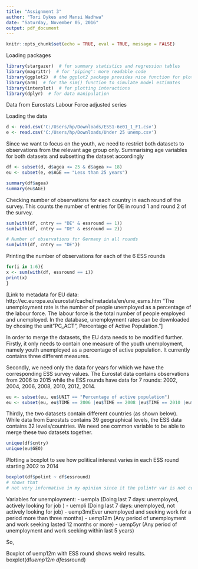 ---
title: "Assignment 3"
author: "Tori Dykes and Mansi Wadhwa"
date: "Saturday, November 05, 2016"
output: pdf_document
---

```{r options, include=FALSE, echo=FALSE}
knitr::opts_chunk$set(echo = TRUE, eval = TRUE, message = FALSE)

```

Loading packages
```{r}
library(stargazer)  # for summary statistics and regression tables
library(magrittr)  # for 'piping': more readable code
library(ggplot2)  # the ggplot2 package provides nice function for plotting
library(arm)  # for the sim() function to simulate model estimates
library(interplot)  # for plotting interactions
library(dplyr)  # for data manipulation

```

Data from Eurostats Labour Force adjusted series 

Loading the data

```{r}
d <- read.csv('C:/Users/hp/Downloads/ESS1-6e01_1_F1.csv')
e <- read.csv('C:/Users/hp/Downloads/Under 25 unemp.csv')
```

Since we want to focus on the youth, we need to restrict both datasets to observations from the relevant age group only. 
Summarising age variables for both datasets and subsetting the dataset accordingly


```{r}
df <- subset(d, d$agea <= 25 & d$agea >= 18)
eu <- subset(e, e$AGE == "Less than 25 years")

summary(df$agea)
summary(eu$AGE)
```

Checking number of observations for each country in each round of the survey.
This counts the number of entries for DE in round 1 and round 2 of the survey.

```{r}
sum(with(df, cntry == "DE" & essround == 1))
sum(with(df, cntry == "DE" & essround == 2))

# Number of observations for Germany in all rounds
sum(with(df, cntry == "DE"))

```

Printing the number of observations for each of the 6 ESS rounds
```{r}
for(i in 1:6){
x <- sum(with(df, essround == i))
print(x)
}
```

[Link to metadata for EU data: http://ec.europa.eu/eurostat/cache/metadata/en/une_esms.htm
"The unemployment rate is the number of people unemployed as a percentage of the labour force. The labour force is the total number of people employed and unemployed. In the database, unemployment rates can be downloaded by chosing the unit "PC_ACT", Percentage of Active Population."]

In order to merge the datasets, the EU data needs to be modified further. Firstly, it only needs to contain one measure of the youth unemployment, namely youth unemployed as a percentage of active population. It currently contains three different measures. 

Secondly, we need only the data for years for which we have the corresponding ESS survey values. The Eurostat data contains observations from 2006 to 2015 while the ESS rounds have data for 7 rounds: 2002, 2004, 2006, 2008, 2010, 2012, 2014.


```{r}
eu <- subset(eu, eu$UNIT == "Percentage of active population")
eu <- subset(eu, eu$TIME == 2006 |eu$TIME == 2008 |eu$TIME == 2010 |eu$TIME == 2012| eu$TIME == 2014)
```

Thirdly, the two datasets contain different countries (as shown below). 
While data from Eurostats contains 39 geographical levels, the ESS data contains 32 levels/countries. We need one common variable to be able to merge these two datasets together.
```{r}
unique(df$cntry)
unique(eu$GEO)
```



Plotting a boxplot to see how political interest varies in each ESS round starting 2002 to 2014

```{r}
boxplot(df$polint ~ df$essround)
# shows that 
# not very informative in my opinion since it the polintr var is not continuous 
```

Variables for unemployment:
- uempla (Doing last 7 days: unemployed, actively looking for job )
- uempli (Doing last 7 days: unemployed, not actively looking for job)
- uemp3m(Ever unemployed and seeking work for a period more than three months)
- uemp12m (Any period of unemployment and work seeking lasted 12 months or more)
- uemp5yr (Any period of unemployment and work seeking within last 5 years)



So, 



Boxplot of uemp12m with ESS round shows weird results. 
boxplot(df$uemp12m ~ df$essround)


